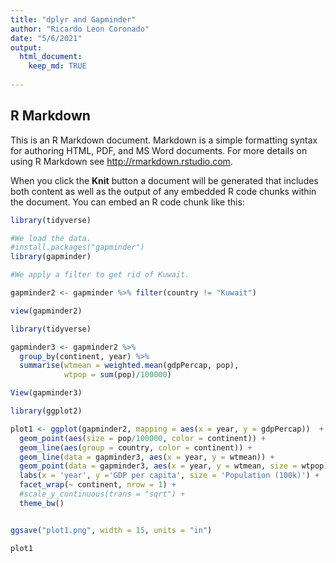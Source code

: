 ---
title: "dplyr and Gapminder"
author: "Ricardo Leon Coronado"
date: "5/6/2021"
output:
  html_document:
    keep_md: TRUE
  
---

## R Markdown

This is an R Markdown document. Markdown is a simple formatting syntax for authoring HTML, PDF, and MS Word documents. For more details on using R Markdown see <http://rmarkdown.rstudio.com>.

When you click the **Knit** button a document will be generated that includes both content as well as the output of any embedded R code chunks within the document. You can embed an R code chunk like this:

```{r}

library(tidyverse)

```

```{r}
#We load the data.
#install.packages("gapminder")
library(gapminder)

```


```{r}
#We apply a filter to get rid of Kuwait.

gapminder2 <- gapminder %>% filter(country != "Kuwait")

view(gapminder2)

```


```{r}

library(tidyverse)

```


```{r}

gapminder3 <- gapminder2 %>% 
  group_by(continent, year) %>%
  summarise(wtmean = weighted.mean(gdpPercap, pop),
            wtpop = sum(pop)/100000)

View(gapminder3)

```



```{r}

library(ggplot2)

plot1 <- ggplot(gapminder2, mapping = aes(x = year, y = gdpPercap))  +
  geom_point(aes(size = pop/100000, color = continent)) +
  geom_line(aes(group = country, color = continent)) +
  geom_line(data = gapminder3, aes(x = year, y = wtmean)) +
  geom_point(data = gapminder3, aes(x = year, y = wtmean, size = wtpop)) +
  labs(x = 'year', y ='GDP per capita', size = 'Population (100k)') +
  facet_wrap(~ continent, nrow = 1) +
  #scale_y_continuous(trans = "sqrt") +
  theme_bw()


ggsave("plot1.png", width = 15, units = "in")

plot1
```

